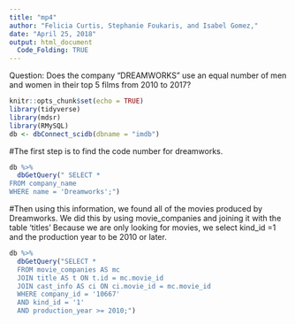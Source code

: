 ```yaml
---
title: "mp4"
author: "Felicia Curtis, Stephanie Foukaris, and Isabel Gomez,"
date: "April 25, 2018"
output: html_document
  Code_Folding: TRUE 
---
```


Question: Does the company "DREAMWORKS" use an equal number of men and women in their top 5 films from 2010 to 2017?

```r
knitr::opts_chunk$set(echo = TRUE)
library(tidyverse)
library(mdsr)
library(RMySQL)
db <- dbConnect_scidb(dbname = "imdb")
```
#The first step is to find the code number for dreamworks.
```r

db %>%
  dbGetQuery(" SELECT * 
FROM company_name
WHERE name = 'Dreamworks';")

``` 
#Then using this information, we found all of the movies produced by Dreamworks. We did this by using movie_companies and joining it with the table 'titles' Because we are only looking for movies, we select kind_id =1 and the production year to be 2010 or later. 
```r
db %>%
  dbGetQuery("SELECT *
  FROM movie_companies AS mc
  JOIN title AS t ON t.id = mc.movie_id
  JOIN cast_info AS ci ON ci.movie_id = mc.movie_id
  WHERE company_id = '10667' 
  AND kind_id = '1' 
  AND production_year >= 2010;")
```
#

